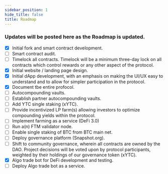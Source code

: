 ```yaml
---
sidebar_position: 1
hide_title: false
title: Roadmap
---
```


### Updates will be posted here as the Roadmap is updated.

* [x] Initial fork and smart contract development.
* [ ] Smart contract audit.
* [ ] Timelock all contracts. Timelock will be a minimum three-day lock on all contracts which control rewards or any other aspect of the protocol.
* [x] Initial website / landing page design. 
* [x] Initial dApp development, with an emphasis on making the UI/UX easy to understand and to allow for simpler participation in the protocol.
* [x] Document tbe entire profocol.
* [ ] Autocompounding vaults. 
* [ ] Establish partner autocompounding vaults.
* [ ] Add YTC single staking (xYTC). 
* [ ] Provide incentivized LP farm(s) allowing investors to optimize compounding yields within the protocol.
* [ ] Implement farming as a service (DeFi 3.0)
* [ ] Run a(n) FTM validator node.
* [ ] Enable single staking of BTC from BTC main net. 
* [ ] Deploy governance platform (Snapshot.org).
* [ ] Shift to community governance, wherein all contracts are owned by the DAO. Project decisions will be voted upon by protocol participants, weighted by their holdings of our governance token (xYTC). 
* [x] Algo trade bot for DeFi development and testing.
* [ ] Deploy Algo trade bot as a service.
